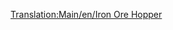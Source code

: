 [[Translation:Main/en/Iron Ore Hopper]]{{Template:Trains_Carriages_new
|Picture=[[File:en/Ironorehopper.png]]
|NormalCost=£1,398 ($2,796)
|NormalWeight=19 / 49 t
|NormalCapacity=30 tonnes of iron ore
|MonoCost=£1,398 ($2,796)
|MonoWeight=19 / 54 t
|MonoCapacity=35 tonnes of iron ore
|MagCost=£1,398 ($2,796)
|MagWeight=19 / 56 t
|MagCapacity=37 tonnes of iron ore
|Description=[[Main/en/Iron Ore Hopper]] can haul [[Main/en/Iron Ore]]. It is only available in [[Main/en/Temperate#Temperate|Temperate]] climate.
}}